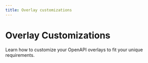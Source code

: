 ```yaml
---
title: Overlay customizations
---
```


# Overlay Customizations

Learn how to customize your OpenAPI overlays to fit your unique requirements. 